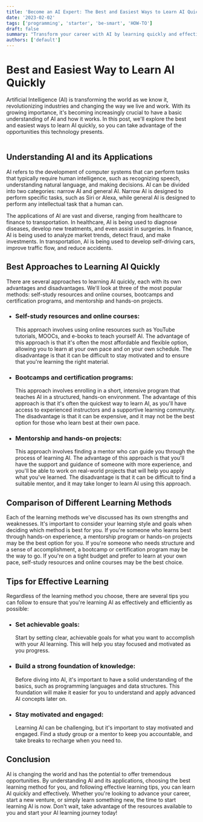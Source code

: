 ```yaml
---
title: 'Become an AI Expert: The Best and Easiest Ways to Learn AI Quickly'
date: '2023-02-02'
tags: ['programming', 'starter', 'be-smart', 'HOW-TO']
draft: false
summary: "Transform your career with AI by learning quickly and effectively. Discover the best and easiest ways to learn AI with this comprehensive guide."
authors: ['default']
---
```


# Best and Easiest Way to Learn AI Quickly

Artificial Intelligence (AI) is transforming the world as we know it, revolutionizing industries and changing the way we live and work. With its growing importance, it's becoming increasingly crucial to have a basic understanding of AI and how it works. In this post, we'll explore the best and easiest ways to learn AI quickly, so you can take advantage of the opportunities this technology presents.
<br />
<TOCInline  toc={props.toc}  asDisclosure />
<br />
## Understanding AI and its Applications

AI refers to the development of computer systems that can perform tasks that typically require human intelligence, such as recognizing speech, understanding natural language, and making decisions. AI can be divided into two categories: narrow AI and general AI. Narrow AI is designed to perform specific tasks, such as Siri or Alexa, while general AI is designed to perform any intellectual task that a human can.

The applications of AI are vast and diverse, ranging from healthcare to finance to transportation. In healthcare, AI is being used to diagnose diseases, develop new treatments, and even assist in surgeries. In finance, AI is being used to analyze market trends, detect fraud, and make investments. In transportation, AI is being used to develop self-driving cars, improve traffic flow, and reduce accidents.

## Best Approaches to Learning AI Quickly

There are several approaches to learning AI quickly, each with its own advantages and disadvantages. We'll look at three of the most popular methods: self-study resources and online courses, bootcamps and certification programs, and mentorship and hands-on projects.

- ###  Self-study resources and online courses: 
	This approach involves using online resources such as YouTube tutorials, MOOCs, and e-books to teach yourself AI. The advantage of this approach is that it's often the most affordable and flexible option, allowing you to learn at your own pace and on your own schedule. The disadvantage is that it can be difficult to stay motivated and to ensure that you're learning the right material.
    
- ### Bootcamps and certification programs: 
	This approach involves enrolling in a short, intensive program that teaches AI in a structured, hands-on environment. The advantage of this approach is that it's often the quickest way to learn AI, as you'll have access to experienced instructors and a supportive learning community. The disadvantage is that it can be expensive, and it may not be the best option for those who learn best at their own pace.
    
- ###  Mentorship and hands-on projects: 
	This approach involves finding a mentor who can guide you through the process of learning AI. The advantage of this approach is that you'll have the support and guidance of someone with more experience, and you'll be able to work on real-world projects that will help you apply what you've learned. The disadvantage is that it can be difficult to find a suitable mentor, and it may take longer to learn AI using this approach.
    

## Comparison of Different Learning Methods

Each of the learning methods we've discussed has its own strengths and weaknesses. It's important to consider your learning style and goals when deciding which method is best for you. If you're someone who learns best through hands-on experience, a mentorship program or hands-on projects may be the best option for you. If you're someone who needs structure and a sense of accomplishment, a bootcamp or certification program may be the way to go. If you're on a tight budget and prefer to learn at your own pace, self-study resources and online courses may be the best choice.

 ## Tips for Effective Learning
Regardless of the learning method you choose, there are several tips you can follow to ensure that you're learning AI as effectively and efficiently as possible:

- ### Set achievable goals: 
	Start by setting clear, achievable goals for what you want to accomplish with your AI learning. This will help you stay focused and motivated as you progress.

- ###  Build a strong foundation of knowledge: 
	Before diving into AI, it's important to have a solid understanding of the basics, such as programming languages and data structures. This foundation will make it easier for you to understand and apply advanced AI concepts later on.
    
- ###  Stay motivated and engaged: 
	Learning AI can be challenging, but it's important to stay motivated and engaged. Find a study group or a mentor to keep you accountable, and take breaks to recharge when you need to.
    

## Conclusion

AI is changing the world and has the potential to offer tremendous opportunities. By understanding AI and its applications, choosing the best learning method for you, and following effective learning tips, you can learn AI quickly and effectively. Whether you're looking to advance your career, start a new venture, or simply learn something new, the time to start learning AI is now. Don't wait, take advantage of the resources available to you and start your AI learning journey today!